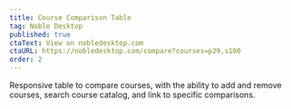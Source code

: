 ```yaml
---
title: Course Comparison Table
tag: Noble Desktop
published: true
ctaText: View on nobledesktop.com
ctaURL: https://nobledesktop.com/compare?courses=p29,s100
order: 2
---
```


Responsive table to compare courses, with the ability to add and remove courses, search course catalog, and link to specific comparisons.